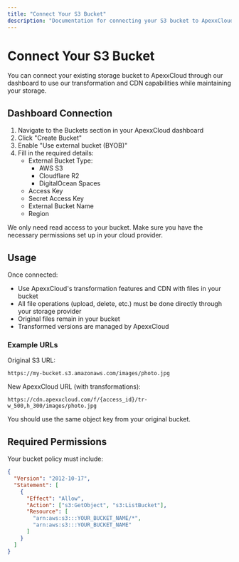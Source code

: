 ```yaml
---
title: "Connect Your S3 Bucket"
description: "Documentation for connecting your S3 bucket to ApexxCloud"
---
```


# Connect Your S3 Bucket

You can connect your existing storage bucket to ApexxCloud through our dashboard to use our transformation and CDN capabilities while maintaining your storage.

## Dashboard Connection

1. Navigate to the Buckets section in your ApexxCloud dashboard
2. Click "Create Bucket"
3. Enable "Use external bucket (BYOB)"
4. Fill in the required details:
   - External Bucket Type:
     - AWS S3
     - Cloudflare R2
     - DigitalOcean Spaces
   - Access Key
   - Secret Access Key
   - External Bucket Name
   - Region

<Note>
  We only need read access to your bucket. Make sure you have the necessary
  permissions set up in your cloud provider.
</Note>

## Usage

Once connected:

- Use ApexxCloud's transformation features and CDN with files in your bucket
- All file operations (upload, delete, etc.) must be done directly through your storage provider
- Original files remain in your bucket
- Transformed versions are managed by ApexxCloud

### Example URLs

Original S3 URL:

```
https://my-bucket.s3.amazonaws.com/images/photo.jpg
```

New ApexxCloud URL (with transformations):

```
https://cdn.apexxcloud.com/f/{access_id}/tr-w_500,h_300/images/photo.jpg
```

You should use the same object key from your original bucket.

## Required Permissions

Your bucket policy must include:

```json
{
  "Version": "2012-10-17",
  "Statement": [
    {
      "Effect": "Allow",
      "Action": ["s3:GetObject", "s3:ListBucket"],
      "Resource": [
        "arn:aws:s3:::YOUR_BUCKET_NAME/*",
        "arn:aws:s3:::YOUR_BUCKET_NAME"
      ]
    }
  ]
}
```
